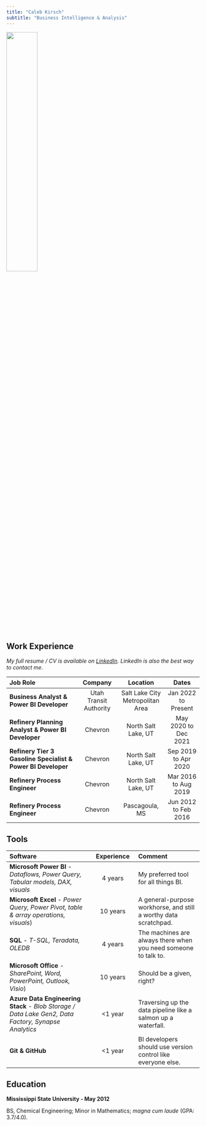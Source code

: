 ```yaml
---
title: "Caleb Kirsch"
subtitle: "Business Intelligence & Analysis"
---
```


![](assets/headshot.jpg){width="40%"}

## Work Experience
*My full resume / CV is available on [LinkedIn](https://www.linkedin.com/in/calebkirsch). LinkedIn is also the best way to contact me.*


|Job Role|Company|Location|Dates|
|:-----------|:-----:|:------:|:----:|
|**Business Analyst & Power BI Developer**|Utah Transit Authority|Salt Lake City Metropolitan Area|Jan 2022 to Present|
|**Refinery Planning Analyst & Power BI Developer**|Chevron|North Salt Lake, UT|May 2020 to Dec 2021|
|**Refinery Tier 3 Gasoline Specialist & Power BI Developer**|Chevron|North Salt Lake, UT|Sep 2019 to Apr 2020|
|**Refinery Process Engineer**|Chevron|North Salt Lake, UT|Mar 2016 to Aug 2019|
|**Refinery Process Engineer**|Chevron|Pascagoula, MS|Jun 2012 to Feb 2016|


## Tools
|Software|Experience|Comment|
|:------------|:-----:|:---------|
|**Microsoft Power BI** - *Dataflows, Power Query, Tabular models, DAX, visuals*|4 years|My preferred tool for all things BI.|
|**Microsoft Excel** - *Power Query, Power Pivot, table & array operations, visuals*)|10 years|A general-purpose workhorse, and still a worthy data scratchpad.|
|**SQL** - *T-SQL, Teradata, OLEDB*|4 years|The machines are always there when you need someone to talk to.|
|**Microsoft Office** - *SharePoint, Word, PowerPoint, Outlook, Visio*)|10 years|Should be a given, right?|
|**Azure Data Engineering Stack** - *Blob Storage / Data Lake Gen2, Data Factory, Synapse Analytics*|<1 year|Traversing up the data pipeline like a salmon up a waterfall.|
|**Git & GitHub**|<1 year|BI developers should use version control like everyone else.|




## Education

**Mississippi State University - May 2012**

BS, Chemical Engineering; Minor in Mathematics; *magna cum laude* (GPA: 3.7/4.0).
